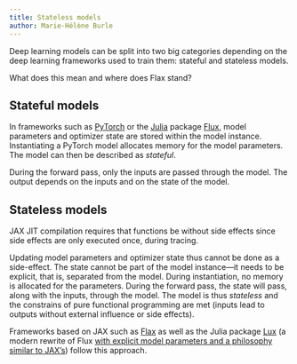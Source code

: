 ```yaml
---
title: Stateless models
author: Marie-Hélène Burle
---
```


:::{.def}

Deep learning models can be split into two big categories depending on the deep learning frameworks used to train them: stateful and stateless models.

What does this mean and where does Flax stand?

:::

## Stateful models

In frameworks such as [PyTorch](https://pytorch.org/) or the [Julia](https://julialang.org/) package [Flux](https://fluxml.ai/), model parameters and optimizer state are stored within the model instance. Instantiating a PyTorch model allocates memory for the model parameters. The model can then be described as *stateful*.

During the forward pass, only the inputs are passed through the model. The output depends on the inputs and on the state of the model.

## Stateless models

JAX JIT compilation requires that functions be without side effects since side effects are only executed once, during tracing.

Updating model parameters and optimizer state thus cannot be done as a side-effect. The state cannot be part of the model instance—it needs to be explicit, that is, separated from the model. During instantiation, no memory is allocated for the parameters. During the forward pass, the state will pass, along with the inputs, through the model. The model is thus *stateless* and the constrains of pure functional programming are met (inputs lead to outputs without external influence or side effects).

Frameworks based on JAX such as [Flax](https://flax.readthedocs.io/en/latest/index.html) as well as the Julia package [Lux](https://lux.csail.mit.edu/) (a modern rewrite of Flux [with explicit model parameters and a philosophy similar to JAX's](https://lux.csail.mit.edu/dev/introduction/overview)) follow this approach.


